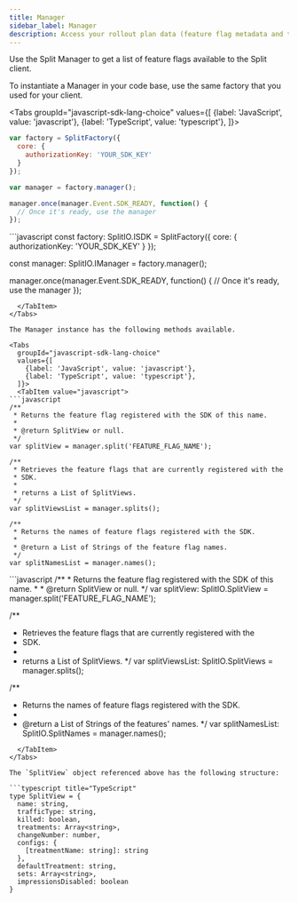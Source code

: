 ```yaml
---
title: Manager
sidebar_label: Manager
description: Access your rollout plan data (feature flag metadata and targeting rules) using the Manager object.
---
```

 
Use the Split Manager to get a list of feature flags available to the Split client.

To instantiate a Manager in your code base, use the same factory that you used for your client.


<Tabs
  groupId="javascript-sdk-lang-choice"
  values={[
    {label: 'JavaScript', value: 'javascript'},
    {label: 'TypeScript', value: 'typescript'},
  ]}>
  <TabItem value="javascript">
```javascript
var factory = SplitFactory({
  core: {
    authorizationKey: 'YOUR_SDK_KEY'
  }
});

var manager = factory.manager();

manager.once(manager.Event.SDK_READY, function() {
  // Once it's ready, use the manager
});
```
  </TabItem>
  <TabItem value="typescript">
```javascript
const factory: SplitIO.ISDK = SplitFactory({
  core: {
    authorizationKey: 'YOUR_SDK_KEY'
  }
});

const manager: SplitIO.IManager = factory.manager();

manager.once(manager.Event.SDK_READY, function() {
  // Once it's ready, use the manager
});
```
  </TabItem>
</Tabs>

The Manager instance has the following methods available.

<Tabs
  groupId="javascript-sdk-lang-choice"
  values={[
    {label: 'JavaScript', value: 'javascript'},
    {label: 'TypeScript', value: 'typescript'},
  ]}>
  <TabItem value="javascript">
```javascript
/**
 * Returns the feature flag registered with the SDK of this name.
 *
 * @return SplitView or null.
 */
var splitView = manager.split('FEATURE_FLAG_NAME');

/**
 * Retrieves the feature flags that are currently registered with the
 * SDK.
 *
 * returns a List of SplitViews.
 */
var splitViewsList = manager.splits();

/**
 * Returns the names of feature flags registered with the SDK.
 *
 * @return a List of Strings of the feature flag names.
 */
var splitNamesList = manager.names();
```
  </TabItem>
  <TabItem value="typescript">
```javascript
/**
 * Returns the feature flag registered with the SDK of this name.
 *
 * @return SplitView or null.
 */
var splitView: SplitIO.SplitView = manager.split('FEATURE_FLAG_NAME');

/**
 * Retrieves the feature flags that are currently registered with the
 * SDK.
 *
 * returns a List of SplitViews.
 */
var splitViewsList: SplitIO.SplitViews = manager.splits();

/**
 * Returns the names of feature flags registered with the SDK.
 *
 * @return a List of Strings of the features' names.
 */
var splitNamesList: SplitIO.SplitNames = manager.names();
```
  </TabItem>
</Tabs>

The `SplitView` object referenced above has the following structure:

```typescript title="TypeScript"
type SplitView = {
  name: string,
  trafficType: string,
  killed: boolean,
  treatments: Array<string>,
  changeNumber: number,
  configs: {
    [treatmentName: string]: string
  },
  defaultTreatment: string,
  sets: Array<string>,
  impressionsDisabled: boolean
}
```